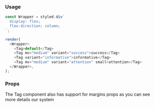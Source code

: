 
### Usage

```javascript state
const Wrapper = styled.div`
  display: flex;
  flex-direction: column;
`;

render(
  <Wrapper>
    <Tag>default</Tag>
    <Tag mv="medium" variant="success">success</Tag>
    <Tag variant="informative">informative</Tag>
    <Tag mv="medium" variant="attention" small>attention</Tag>
  </Wrapper>,
);
```

### Props

The Tag component also has support for margins props as you can see more details <GatsbyLink to="/system/spacing">our system</GatsbyLink>

<PropsTable component="Tag" platform="web" />
